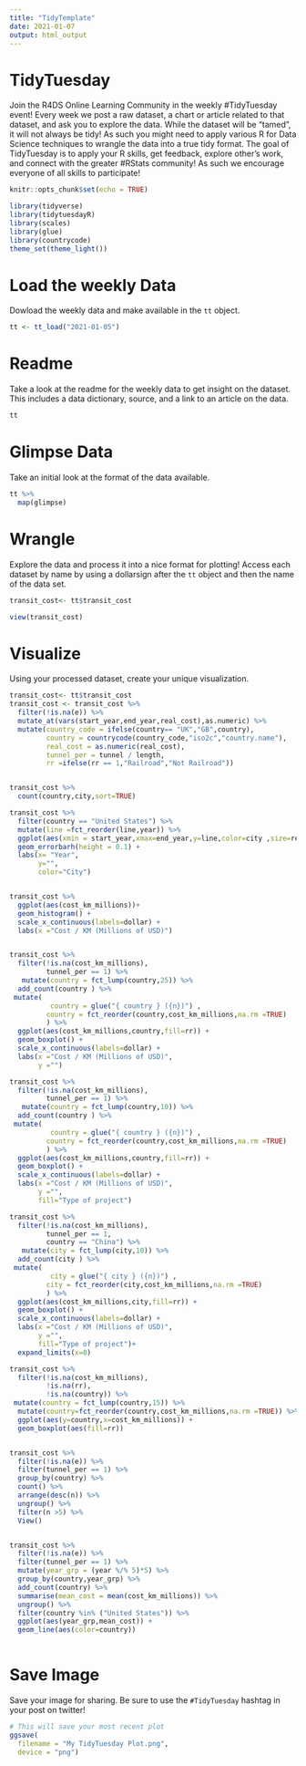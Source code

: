 ```yaml
---
title: "TidyTemplate"
date: 2021-01-07
output: html_output
---
```


# TidyTuesday

Join the R4DS Online Learning Community in the weekly #TidyTuesday event!
Every week we post a raw dataset, a chart or article related to that dataset, and ask you to explore the data.
While the dataset will be “tamed”, it will not always be tidy! As such you might need to apply various R for Data Science techniques to wrangle the data into a true tidy format.
The goal of TidyTuesday is to apply your R skills, get feedback, explore other’s work, and connect with the greater #RStats community!
As such we encourage everyone of all skills to participate!

```r

knitr::opts_chunk$set(echo = TRUE)

library(tidyverse)
library(tidytuesdayR)
library(scales)
library(glue)
library(countrycode)
theme_set(theme_light())
```

# Load the weekly Data

Dowload the weekly data and make available in the `tt` object.

```r

tt <- tt_load("2021-01-05")

```


# Readme

Take a look at the readme for the weekly data to get insight on the dataset.
This includes a data dictionary, source, and a link to an article on the data.

```r

tt

```


# Glimpse Data

Take an initial look at the format of the data available.

```r

tt %>% 
  map(glimpse)

```

# Wrangle

Explore the data and process it into a nice format for plotting! Access each dataset by name by using a dollarsign after the `tt` object and then the name of the data set.

```r

transit_cost<- tt$transit_cost

view(transit_cost)
```


# Visualize

Using your processed dataset, create your unique visualization.

```r

transit_cost<- tt$transit_cost
transit_cost <- transit_cost %>% 
  filter(!is.na(e)) %>% 
  mutate_at(vars(start_year,end_year,real_cost),as.numeric) %>% 
  mutate(country_code = ifelse(country== "UK","GB",country),
         country = countrycode(country_code,"iso2c","country.name"),
         real_cost = as.numeric(real_cost),
         tunnel_per = tunnel / length,
         rr =ifelse(rr == 1,"Railroad","Not Railroad"))


transit_cost %>% 
  count(country,city,sort=TRUE)
```
```r
transit_cost %>% 
  filter(country == "United States") %>% 
  mutate(line =fct_reorder(line,year)) %>% 
  ggplot(aes(xmin = start_year,xmax=end_year,y=line,color=city ,size=real_cost)) +
  geom_errorbarh(height = 0.1) +
  labs(x= "Year",
       y="",
       color="City")


transit_cost %>% 
  ggplot(aes(cost_km_millions))+
  geom_histogram() +
  scale_x_continuous(labels=dollar) +
  labs(x ="Cost / KM (Millions of USD)")


transit_cost %>% 
  filter(!is.na(cost_km_millions),
         tunnel_per == 1) %>% 
   mutate(country = fct_lump(country,25)) %>% 
  add_count(country ) %>% 
 mutate(
          country = glue("{ country } ({n})") ,
         country = fct_reorder(country,cost_km_millions,na.rm =TRUE)
         ) %>% 
  ggplot(aes(cost_km_millions,country,fill=rr)) +
  geom_boxplot() +
  scale_x_continuous(labels=dollar) +
  labs(x ="Cost / KM (Millions of USD)",
       y ="")

transit_cost %>% 
  filter(!is.na(cost_km_millions),
         tunnel_per == 1) %>% 
   mutate(country = fct_lump(country,10)) %>% 
  add_count(country ) %>% 
 mutate(
          country = glue("{ country } ({n})") ,
         country = fct_reorder(country,cost_km_millions,na.rm =TRUE)
         ) %>% 
  ggplot(aes(cost_km_millions,country,fill=rr)) +
  geom_boxplot() +
  scale_x_continuous(labels=dollar) +
  labs(x ="Cost / KM (Millions of USD)",
       y ="",
       fill="Type of project")
```


```r
transit_cost %>% 
  filter(!is.na(cost_km_millions),
         tunnel_per == 1,
         country == "China") %>% 
   mutate(city = fct_lump(city,10)) %>% 
  add_count(city ) %>% 
 mutate(
          city = glue("{ city } ({n})") ,
         city = fct_reorder(city,cost_km_millions,na.rm =TRUE)
         ) %>% 
  ggplot(aes(cost_km_millions,city,fill=rr)) +
  geom_boxplot() +
  scale_x_continuous(labels=dollar) +
  labs(x ="Cost / KM (Millions of USD)",
       y ="",
       fill="Type of project")+
  expand_limits(x=0)
```


```r
transit_cost %>% 
  filter(!is.na(cost_km_millions),
         !is.na(rr),
         !is.na(country)) %>% 
 mutate(country = fct_lump(country,15)) %>% 
  mutate(country=fct_reorder(country,cost_km_millions,na.rm =TRUE)) %>% 
  ggplot(aes(y=country,x=cost_km_millions)) +
  geom_boxplot(aes(fill=rr))


transit_cost %>% 
  filter(!is.na(e)) %>% 
  filter(tunnel_per == 1) %>% 
  group_by(country) %>% 
  count() %>% 
  arrange(desc(n)) %>% 
  ungroup() %>% 
  filter(n >5) %>% 
  View()


transit_cost %>% 
  filter(!is.na(e)) %>% 
  filter(tunnel_per == 1) %>% 
  mutate(year_grp = (year %/% 5)*5) %>% 
  group_by(country,year_grp) %>% 
  add_count(country) %>% 
  summarise(mean_cost = mean(cost_km_millions)) %>% 
  ungroup() %>% 
  filter(country %in% ("United States")) %>% 
  ggplot(aes(year_grp,mean_cost)) +
  geom_line(aes(color=country))
  
```

# Save Image

Save your image for sharing. Be sure to use the `#TidyTuesday` hashtag in your post on twitter! 

```r

# This will save your most recent plot
ggsave(
  filename = "My TidyTuesday Plot.png",
  device = "png")

```
